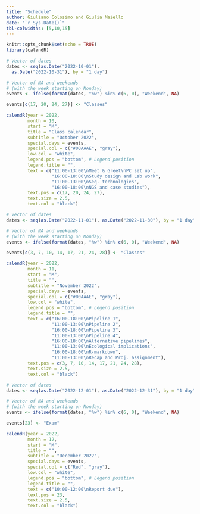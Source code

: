 ```yaml
---
title: "Schedule"
author: Giuliano Colosimo and Giulia Maiello
date: "`r Sys.Date()`"
tbl-colwidths: [5,10,15]
---
```


```r
knitr::opts_chunk$set(echo = TRUE)
library(calendR)
```

```r
# Vector of dates
dates <- seq(as.Date("2022-10-01"), 
  as.Date("2022-10-31"), by = "1 day")

# Vector of NA and weekends
# (with the week starting on Monday)
events <- ifelse(format(dates, "%w") %in% c(6, 0), "Weekend", NA)

events[c(17, 20, 24, 27)] <- "Classes"

calendR(year = 2022, 
        month = 10, 
        start = "M",
        title = "Class calendar",
        subtitle = "October 2022",
        special.days = events,
        special.col = c("#00AAAE", "gray"),
        low.col = "white",
        legend.pos = "bottom", # Legend position
        legend.title = "",
        text = c("11:00-13:00\nMeet & Greet\nPC set up",
                 "16:00-18:00\nStudy design and Lab work", 
                 "11:00-13:00\nSeq. technologies",
                 "16:00-18:00\nNGS and case studies"),             
        text.pos = c(17, 20, 24, 27),        
        text.size = 2.5,              
        text.col = "black")
```

```r
# Vector of dates
dates <- seq(as.Date("2022-11-01"), as.Date("2022-11-30"), by = "1 day")

# Vector of NA and weekends
# (with the week starting on Monday)
events <- ifelse(format(dates, "%w") %in% c(6, 0), "Weekend", NA)

events[c(3, 7, 10, 14, 17, 21, 24, 28)] <- "Classes"

calendR(year = 2022, 
        month = 11, 
        start = "M",
        title = "",
        subtitle = "November 2022",
        special.days = events,
        special.col = c("#00AAAE", "gray"),
        low.col = "white",
        legend.pos = "bottom", # Legend position
        legend.title = "",
        text = c("16:00-18:00\nPipeline 1",
                 "11:00-13:00\nPipeline 2",
                 "16:00-18:00\nPipeline 3",
                 "11:00-13:00\nPipeline 4",
                 "16:00-18:00\nAlternative pipelines",
                 "11:00-13:00\nEcological implications",
                 "16:00-18:00\nR-markdown",
                 "11:00-13:00\nRecap and Proj. assignment"),             
        text.pos = c(3, 7, 10, 14, 17, 21, 24, 28),        
        text.size = 2.5,              
        text.col = "black")
```

```r
# Vector of dates
dates <- seq(as.Date("2022-12-01"), as.Date("2022-12-31"), by = "1 day")

# Vector of NA and weekends
# (with the week starting on Monday)
events <- ifelse(format(dates, "%w") %in% c(6, 0), "Weekend", NA)

events[23] <- "Exam"

calendR(year = 2022, 
        month = 12, 
        start = "M",
        title = "",
        subtitle = "December 2022",
        special.days = events,
        special.col = c("Red", "gray"),
        low.col = "white",
        legend.pos = "bottom", # Legend position
        legend.title = "",
        text = c("10:00-12:00\nReport due"),             
        text.pos = 23,        
        text.size = 2.5,              
        text.col = "black")
```
